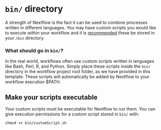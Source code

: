 # `bin/` directory

A strength of Nextflow is the fact it can be used to combine processes written in different languages. You may have custom scripts you would like to execute within your workflow and it is [recommended](https://www.nextflow.io/docs/edge/faq.html#how-do-i-invoke-custom-scripts-and-tools) these be stored in your `/bin` directory. 

### **What should go in `bin/`?** 

In the real world, workflows often use custom scripts written in languages like Bash, Perl, R, and Python. Simply place these scripts inside the `bin/` directory in the workflow project root folder, as we have provided in this template. These scripts will automatically be added by Nextflow to your workflow execution $PATH. 

::: {.callout-tip}
# Make your scripts executable

Your custom scripts must be executable for Nextflow to run them. You can give execution permissions for a custom script stored in `bin/` with: 

```default
chmod +x bin/customScript.sh 
```
:::
